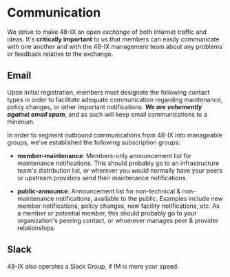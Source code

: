
<SEO title="Communication" description="48-IX Communication Options" />

# Communication

We strive to make 48-IX an open _exchange_ of both internet traffic and ideas. It's **critically important** to us that members can easily communicate with one another and with the 48-IX management team about any problems or feedback relative to the exchange.

## Email

Upon initial registration, members must designate the following contact types in order to facilitate adequate communication regarding maintenance, policy changes, or other important notifications. _**We are vehemently against email spam**_, and as such will keep email communications to a minimum.

In order to segment outbound communications from 48-IX into manageable groups, we've established the following subscription groups:

- **member-maintenance**: Members-only announcement list for maintenance notifications. This should probably go to an infrastructure team's distribution list, or wherever you would normally have your peers or upstream providers send their maintenance notifications.

- **public-announce**: Announcement list for non-technical & non-maintenance notifications, available to the public. Examples include new member notifications, policy changes, new facility notifications, etc. As a member or potential member, this should probably go to your organization's peering contact, or whomever manages peer & provider relationships.

## Slack

48-IX also operates a Slack Group, if IM is more your speed.

<SlackButton />
